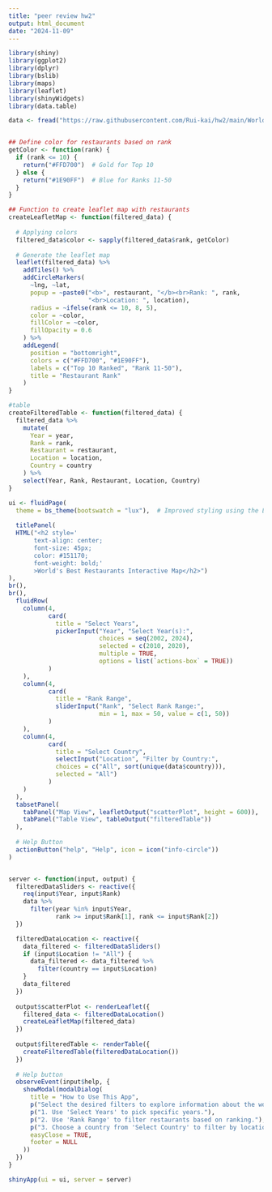```yaml
---
title: "peer review hw2"
output: html_document
date: "2024-11-09"
---
```


```r
library(shiny)
library(ggplot2)
library(dplyr)
library(bslib)
library(maps)
library(leaflet)
library(shinyWidgets)
library(data.table)

data <- fread("https://raw.githubusercontent.com/Rui-kai/hw2/main/WorldsBestRestaurants.csv")


## Define color for restaurants based on rank
getColor <- function(rank) {
  if (rank <= 10) {
    return("#FFD700")  # Gold for Top 10
  } else {
    return("#1E90FF")  # Blue for Ranks 11-50
  }
}

## Function to create leaflet map with restaurants
createLeafletMap <- function(filtered_data) {
  
  # Applying colors
  filtered_data$color <- sapply(filtered_data$rank, getColor)
  
  # Generate the leaflet map
  leaflet(filtered_data) %>%
    addTiles() %>%
    addCircleMarkers(
      ~lng, ~lat,
      popup = ~paste0("<b>", restaurant, "</b><br>Rank: ", rank,
                      "<br>Location: ", location),
      radius = ~ifelse(rank <= 10, 8, 5),
      color = ~color,
      fillColor = ~color,
      fillOpacity = 0.6
    ) %>%
    addLegend(
      position = "bottomright",
      colors = c("#FFD700", "#1E90FF"),
      labels = c("Top 10 Ranked", "Rank 11-50"),
      title = "Restaurant Rank"
    )
}

#table
createFilteredTable <- function(filtered_data) {
  filtered_data %>%
    mutate(
      Year = year,
      Rank = rank,
      Restaurant = restaurant,
      Location = location,
      Country = country
    ) %>%
    select(Year, Rank, Restaurant, Location, Country) 
}

ui <- fluidPage(
  theme = bs_theme(bootswatch = "lux"),  # Improved styling using the Lux theme from bslib
  
  titlePanel(
  HTML("<h2 style='
       text-align: center; 
       font-size: 45px; 
       color: #151170; 
       font-weight: bold;'
       >World's Best Restaurants Interactive Map</h2>")
),
br(),
br(),
  fluidRow(
    column(4,
           card(
             title = "Select Years",
             pickerInput("Year", "Select Year(s):",
                         choices = seq(2002, 2024),
                         selected = c(2010, 2020),
                         multiple = TRUE,
                         options = list(`actions-box` = TRUE))
           )
    ),
    column(4,
           card(
             title = "Rank Range",
             sliderInput("Rank", "Select Rank Range:",
                         min = 1, max = 50, value = c(1, 50))
           )
    ),
    column(4,
           card(
             title = "Select Country",
             selectInput("Location", "Filter by Country:",
             choices = c("All", sort(unique(data$country))),
             selected = "All")
           )
    )
  ),
  tabsetPanel(
    tabPanel("Map View", leafletOutput("scatterPlot", height = 600)),
    tabPanel("Table View", tableOutput("filteredTable"))
  ),
  
  # Help Button
  actionButton("help", "Help", icon = icon("info-circle"))
)


server <- function(input, output) {
  filteredDataSliders <- reactive({
    req(input$Year, input$Rank)
    data %>%
      filter(year %in% input$Year, 
             rank >= input$Rank[1], rank <= input$Rank[2])
  })

  filteredDataLocation <- reactive({
    data_filtered <- filteredDataSliders()
    if (input$Location != "All") {
      data_filtered <- data_filtered %>%
        filter(country == input$Location)
    }
    data_filtered
  })
  
  output$scatterPlot <- renderLeaflet({
    filtered_data <- filteredDataLocation()
    createLeafletMap(filtered_data)
  })
  
  output$filteredTable <- renderTable({
    createFilteredTable(filteredDataLocation())
  })
  
  # Help button 
  observeEvent(input$help, {
    showModal(modalDialog(
      title = "How to Use This App",
      p("Select the desired filters to explore information about the world's best restaurants."),
      p("1. Use 'Select Years' to pick specific years."),
      p("2. Use 'Rank Range' to filter restaurants based on ranking."),
      p("3. Choose a country from 'Select Country' to filter by location."),
      easyClose = TRUE,
      footer = NULL
    ))
  })
}

shinyApp(ui = ui, server = server)
```
